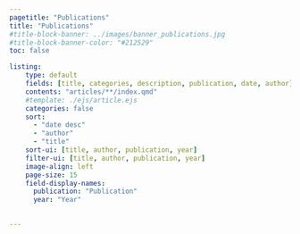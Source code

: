 ```yaml
---
pagetitle: "Publications"
title: "Publications"
#title-block-banner: ../images/banner_publications.jpg
#title-block-banner-color: "#212529"
toc: false

listing:
    type: default
    fields: [title, categories, description, publication, date, author]
    contents: "articles/**/index.qmd"
    #template: ./ejs/article.ejs
    categories: false
    sort:
      - "date desc"
      - "author"
      - "title"
    sort-ui: [title, author, publication, year]
    filter-ui: [title, author, publication, year]
    image-align: left
    page-size: 15
    field-display-names:
      publication: "Publication"
      year: "Year"

            
---
```


::: {#articles}
:::
